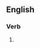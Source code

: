 ==English==

===Verb===
{{head|en|present participle}}

# {{present participle of|Americanize|lang=en|nocat=1}}